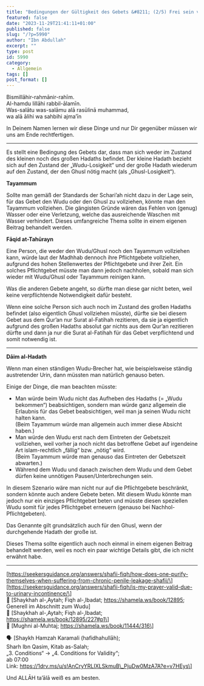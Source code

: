 ```yaml
---
title: "Bedingungen der Gültigkeit des Gebets &#8211; (2/5) Frei sein vom kleinen und großen Hadath"
featured: false
date: "2023-11-29T21:41:11+01:00"
published: false
slug: "/?p=5990"
author: "Ibn Abdullah"
excerpt: ""
type: post
id: 5990
category:
  - Allgemein
tags: []
post_format: []
---
```


Bismillāhir-rahmānir-rahīm.  
Al-hamdu lillāhi rabbil-ālamīn.  
Was-salātu was-salāmu alā rasūlinā muhammad,  
wa alā ālihi wa sahbihi ajma’īn

In Deinem Namen lernen wir diese Dinge und nur Dir gegenüber müssen wir uns am Ende rechtfertigen.

---

Es stellt eine Bedingung des Gebets dar, dass man sich weder im Zustand des kleinen noch des großen Hadaths befindet. Der kleine Hadath bezieht sich auf den Zustand der „Wudu-Losigkeit“ und der große Hadath wiederum auf den Zustand, der den Ghusl nötig macht (als „Ghusl-Losigkeit“).

**Tayammum**

Sollte man gemäß der Standards der Schari’ah nicht dazu in der Lage sein, für das Gebet den Wudu oder den Ghusl zu vollziehen, könnte man den Tayammum vollziehen. Die gängisten Gründe wären das Fehlen von (genug) Wasser oder eine Verletzung, welche das ausreichende Waschen mit Wasser verhindert. Dieses umfangreiche Thema sollte in einem eigenen Beitrag behandelt werden.

**Fāqid at-Tahūrayn**

Eine Person, die weder den Wudu/Ghusl noch den Tayammum vollziehen kann, würde laut der Madhhab dennoch ihre Pflichtgebete vollziehen, aufgrund des hohen Stellenwertes der Pflichtgebete und ihrer Zeit. Ein solches Pflichtgebet müsste man dann jedoch nachholen, sobald man sich wieder mit Wudu/Ghusl oder Tayammum reinigen kann.

Was die anderen Gebete angeht, so dürfte man diese gar nicht beten, weil keine verpflichtende Notwendigkeit dafür besteht.

Wenn eine solche Person sich auch noch im Zustand des großen Hadaths befindet (also eigentlich Ghusl vollziehen müsste), dürfte sie bei diesem Gebet aus dem Qur’an nur Surat al-Fatihah rezitieren, da sie ja eigentlich aufgrund des großen Hadaths absolut gar nichts aus dem Qur’an rezitieren dürfte und dann ja nur die Surat al-Fatihah für das Gebet verpflichtend und somit notwendig ist.

---

**Dāim al-Hadath**

Wenn man einen ständigen Wudu-Brecher hat, wie beispielsweise ständig austretender Urin, dann müssten man natürlich genauso beten.

Einige der Dinge, die man beachten müsste:

- Man würde beim Wudu nicht das Aufheben des Hadaths (= „Wudu bekommen“) beabsichtigen, sondern man würde ganz allgemein die Erlaubnis für das Gebet beabsichtigen, weil man ja seinen Wudu nicht halten kann.  
  (Beim Tayammum würde man allgemein auch immer diese Absicht haben.)
- Man würde den Wudu erst nach dem Eintreten der Gebetszeit vollziehen, weil vorher ja noch nicht das betroffene Gebet auf irgendeine Art islam-rechtlich „fällig“ bzw. „nötig“ wird.  
  (Beim Tayammum würde man genauso das Eintreten der Gebetszeit abwarten.)
- Während dem Wudu und danach zwischen dem Wudu und dem Gebet dürfen keine unnötigen Pausen/Unterbrechungen sein.

In diesem Szenario wäre man nicht nur auf die Pflichtgebete beschränkt, sondern könnte auch andere Gebete beten. Mit diesem Wudu könnte man jedoch nur ein einziges Pflichtgebet beten und müsste diesen speziellen Wudu somit für jedes Pflichtgebet erneuern (genauso bei Nachhol-Pflichtgebeten).

Das Genannte gilt grundsätzlich auch für den Ghusl, wenn der durchgehende Hadath der große ist.

Dieses Thema sollte eigentlich auch noch einmal in einem eigenen Beitrag behandelt werden, weil es noch ein paar wichtige Details gibt, die ich nicht erwähnt habe.

---

\[https://seekersguidance.org/answers/shafii-fiqh/how-does-one-purify-themselves-when-suffering-from-chronic-penile-leakage-shafii/\]  
\[https://seekersguidance.org/answers/shafii-fiqh/is-my-prayer-valid-due-to-urinary-incontinence/\]  
:green_book: \[Shaykhah al-‚Aytah; Fiqh al-‚Ibadat; https://shamela.ws/book/12895; Generell im Abschnitt zum Wudu\]  
:green_book: \[Shaykhah al-‚Aytah; Fiqh al-‚Ibadat; https://shamela.ws/book/12895/227#p1\]  
:green_book: \[Mughni al-Muhtaj; https://shamela.ws/book/11444/316\]

:speaking_head: \[Shaykh Hamzah Karamali (hafidhahullāh);  
Sharh Ibn Qasim, Kitab as-Salah;  
„3. Conditions“ -&gt; „4. Conditions for Validity“;  
ab 07:00  
Link: https://1drv.ms/u/s!AnCryYRLIXLSkmuB\_PjuDw0MzA7A?e=v7HEys\]

Und ALLĀH ta’ālā weiß es am besten.
